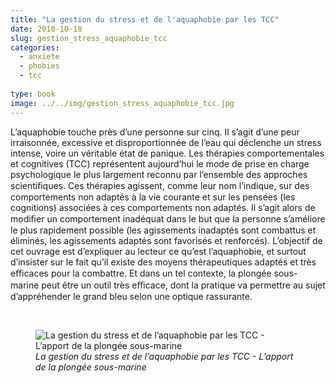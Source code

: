 ```yaml
---
title: "La gestion du stress et de l'aquaphobie par les TCC"
date: 2010-10-18
slug: gestion_stress_aquaphobie_tcc
categories:
  - anxiete
  - phobies
  - tcc
  
type: book
image: ../../img/gestion_stress_aquaphobie_tcc.jpg
---
```


L’aquaphobie touche près d’une personne sur cinq.
Il s’agit d’une peur irraisonnée, excessive et disproportionnée de l’eau qui déclenche un stress intense, voire un véritable état de panique.
Les thérapies comportementales et cognitives (TCC) représentent aujourd’hui le mode de prise en charge psychologique le plus largement reconnu par l’ensemble des approches scientiﬁques.
Ces thérapies agissent, comme leur nom l’indique, sur des comportements non adaptés à la vie courante et sur les pensées (les cognitions) associées à ces comportements non adaptés.
Il s’agit alors de modiﬁer un comportement inadéquat dans le but que la personne s’améliore le plus rapidement possible (les agissements inadaptés sont combattus et éliminés, les agissements adaptés sont favorisés et renforcés).
L’objectif de cet ouvrage est d’expliquer au lecteur ce qu’est l’aquaphobie, et surtout d’insister sur le fait qu’il existe des moyens thérapeutiques adaptés et très eﬃcaces pour la combattre.
Et dans un tel contexte, la plongée sous-marine peut être un outil très eﬃcace, dont la pratique va permettre au sujet d’appréhender le grand bleu selon une optique rassurante.

<br>

![_La gestion du stress et de l'aquaphobie par les TCC - L'apport de la plongée sous-marine_](../../img/gestion_stress_aquaphobie_tcc.jpg)
